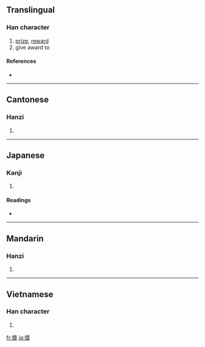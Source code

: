 {{also|奖|奬|奨}}
==Translingual==

===Han character===
{{Han char|rn=94|rad=犬|as=11|sn=14|four=2743<sub>0</sub>|canj=女戈戈大 (VIIK)}}

# [[prize]], [[reward]]
# give award to

====References====
* {{Han ref|kx=0717.290|dkj=20637|dj=1129.070|hdz=21364.140|uh=734E|ud=29518|bh=BCFA|bd=48378}}

----

==Cantonese==

===Hanzi===
{{yue-hanzi|jyut=|y=jeung2|sim=奖}}

# {{defn|Cantonese|sort=犬11}}

----

==Japanese==

===Kanji===
{{ja-kanji|grade=|rs=犬11}}

# {{defn|Japanese}}

====Readings====
* {{ja-readings|on=[[しょう]] (shō), [[そう]] (sō)|kun=[[すすめる]] (susumeru)|nanori=}}

----

==Mandarin==

===Hanzi===
{{cmn-hanzi|sim=奖|pin=[[jiǎng]] ([[jiang3]])|wg=chiang<sup>3</sup>}}

# {{defn|Mandarin|sort=犬11}}

----

==Vietnamese==

===Han character===
{{vi-hantu|[[tưởng]]|rs=犬11}}

# {{defn|Vietnamese|sort=犬11}}

[[fr:獎]]
[[ja:獎]]